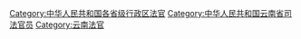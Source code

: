 [[Category:中华人民共和国各省级行政区法官|Category:中华人民共和国各省级行政区法官]]
[[Category:中华人民共和国云南省司法官员|Category:中华人民共和国云南省司法官员]]
[[Category:云南法官|Category:云南法官]]